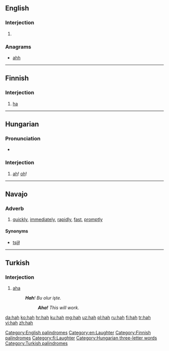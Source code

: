 {{also|häh}}
==English==

===Interjection===
{{en-interj}}

# {{alternative form of|ha|lang=en}}

===Anagrams===
* [[ahh#English|ahh]]

[[Category:English palindromes]]
[[Category:en:Laughter]]

----

==Finnish==

===Interjection===
{{fi-int}}

# [[ha]]

[[Category:Finnish palindromes]]
[[Category:fi:Laughter]]

----

==Hungarian==

===Pronunciation===
* {{IPA|/ˈhɒh/|lang=hu}}

===Interjection===
{{head|hu|interjection}}

# {{label|hu|poetic}} [[ah]]! [[oh]]!

[[Category:Hungarian three-letter words]]

----

==Navajo==

===Adverb===
{{head|nv|adverb}}

# [[quickly]], [[immediately]], [[rapidly]], [[fast]], [[promptly]]

====Synonyms====
* [[tsį́į́ł]]

----

==Turkish==

===Interjection===
{{tr-interj}}

# [[aha]]
#: '''''Hah'''! Bu olur işte.''
#:: '''''Aha!''' This will work.''

[[Category:Turkish palindromes]]

[[da:hah]]
[[ko:hah]]
[[hr:hah]]
[[ku:hah]]
[[mg:hah]]
[[uz:hah]]
[[pl:hah]]
[[ru:hah]]
[[fi:hah]]
[[tr:hah]]
[[vi:hah]]
[[zh:hah]]